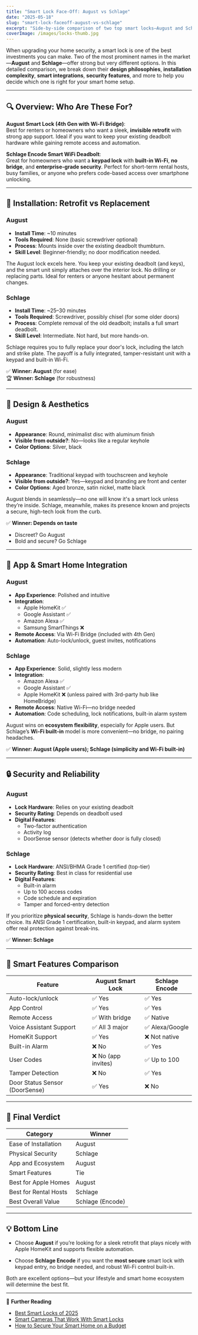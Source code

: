 ```yaml
---
title: "Smart Lock Face-Off: August vs Schlage"
date: "2025-05-18"
slug: "smart-lock-faceoff-august-vs-schlage"
excerpt: "Side-by-side comparison of two top smart locks—August and Schlage. We break down features, installation ease, app integration, and security to help you choose the right one."
coverImage: /images/locks-thumb.jpg
---
```



When upgrading your home security, a smart lock is one of the best investments you can make. Two of the most prominent names in the market—**August** and **Schlage**—offer strong but very different options. In this detailed comparison, we break down their **design philosophies**, **installation complexity**, **smart integrations**, **security features**, and more to help you decide which one is right for your smart home setup.

---

## 🔍 Overview: Who Are These For?

**August Smart Lock (4th Gen with Wi-Fi Bridge)**:  
Best for renters or homeowners who want a sleek, **invisible retrofit** with strong app support. Ideal if you want to keep your existing deadbolt hardware while gaining remote access and automation.

**Schlage Encode Smart WiFi Deadbolt**:  
Great for homeowners who want a **keypad lock** with **built-in Wi-Fi**, **no bridge**, and **enterprise-grade security**. Perfect for short-term rental hosts, busy families, or anyone who prefers code-based access over smartphone unlocking.

---

## 🔧 Installation: Retrofit vs Replacement

### **August**
- **Install Time**: ~10 minutes
- **Tools Required**: None (basic screwdriver optional)
- **Process**: Mounts inside over the existing deadbolt thumbturn.
- **Skill Level**: Beginner-friendly; no door modification needed.

The August lock excels here. You keep your existing deadbolt (and keys), and the smart unit simply attaches over the interior lock. No drilling or replacing parts. Ideal for renters or anyone hesitant about permanent changes.

### **Schlage**
- **Install Time**: ~25–30 minutes
- **Tools Required**: Screwdriver, possibly chisel (for some older doors)
- **Process**: Complete removal of the old deadbolt; installs a full smart deadbolt.
- **Skill Level**: Intermediate. Not hard, but more hands-on.

Schlage requires you to fully replace your door's lock, including the latch and strike plate. The payoff is a fully integrated, tamper-resistant unit with a keypad and built-in Wi-Fi.

✅ **Winner: August** (for ease)  
🏆 **Winner: Schlage** (for robustness)

---

## 🎨 Design & Aesthetics

### **August**
- **Appearance**: Round, minimalist disc with aluminum finish
- **Visible from outside?**: No—looks like a regular keyhole
- **Color Options**: Silver, black

### **Schlage**
- **Appearance**: Traditional keypad with touchscreen and keyhole
- **Visible from outside?**: Yes—keypad and branding are front and center
- **Color Options**: Aged bronze, satin nickel, matte black

August blends in seamlessly—no one will know it's a smart lock unless they’re inside. Schlage, meanwhile, makes its presence known and projects a secure, high-tech look from the curb.

✅ **Winner: Depends on taste**  
- Discreet? Go August  
- Bold and secure? Go Schlage

---

## 📱 App & Smart Home Integration

### **August**
- **App Experience**: Polished and intuitive
- **Integration**:
  - Apple HomeKit ✅
  - Google Assistant ✅
  - Amazon Alexa ✅
  - Samsung SmartThings ❌
- **Remote Access**: Via Wi-Fi Bridge (included with 4th Gen)
- **Automation**: Auto-lock/unlock, guest invites, notifications

### **Schlage**
- **App Experience**: Solid, slightly less modern
- **Integration**:
  - Amazon Alexa ✅
  - Google Assistant ✅
  - Apple HomeKit ❌ (unless paired with 3rd-party hub like HomeBridge)
- **Remote Access**: Native Wi-Fi—no bridge needed
- **Automation**: Code scheduling, lock notifications, built-in alarm system

August wins on **ecosystem flexibility**, especially for Apple users. But Schlage’s **Wi-Fi built-in** model is more convenient—no bridge, no pairing headaches.

✅ **Winner: August (Apple users); Schlage (simplicity and Wi-Fi built-in)**

---

## 🔒 Security and Reliability

### **August**
- **Lock Hardware**: Relies on your existing deadbolt
- **Security Rating**: Depends on deadbolt used
- **Digital Features**:
  - Two-factor authentication
  - Activity log
  - DoorSense sensor (detects whether door is fully closed)

### **Schlage**
- **Lock Hardware**: ANSI/BHMA Grade 1 certified (top-tier)
- **Security Rating**: Best in class for residential use
- **Digital Features**:
  - Built-in alarm
  - Up to 100 access codes
  - Code schedule and expiration
  - Tamper and forced-entry detection

If you prioritize **physical security**, Schlage is hands-down the better choice. Its ANSI Grade 1 certification, built-in keypad, and alarm system offer real protection against break-ins.

✅ **Winner: Schlage**

---

## 🧠 Smart Features Comparison

<div className="overflow-x-auto my-6">
<table className="min-w-full text-sm border border-gray-300">
  <thead className="bg-gray-100 text-xs font-semibold text-gray-700">
    <tr>
      <th className="p-2 text-left">Feature</th>
      <th className="p-2 text-left">August Smart Lock</th>
      <th className="p-2 text-left">Schlage Encode</th>
    </tr>
  </thead>
  <tbody className="divide-y divide-gray-200">
    <tr><td className="p-2">Auto-lock/unlock</td><td className="p-2">✅ Yes</td><td className="p-2">✅ Yes</td></tr>
    <tr><td className="p-2">App Control</td><td className="p-2">✅ Yes</td><td className="p-2">✅ Yes</td></tr>
    <tr><td className="p-2">Remote Access</td><td className="p-2">✅ With bridge</td><td className="p-2">✅ Native</td></tr>
    <tr><td className="p-2">Voice Assistant Support</td><td className="p-2">✅ All 3 major</td><td className="p-2">✅ Alexa/Google</td></tr>
    <tr><td className="p-2">HomeKit Support</td><td className="p-2">✅ Yes</td><td className="p-2">❌ Not native</td></tr>
    <tr><td className="p-2">Built-in Alarm</td><td className="p-2">❌ No</td><td className="p-2">✅ Yes</td></tr>
    <tr><td className="p-2">User Codes</td><td className="p-2">❌ No (app invites)</td><td className="p-2">✅ Up to 100</td></tr>
    <tr><td className="p-2">Tamper Detection</td><td className="p-2">❌ No</td><td className="p-2">✅ Yes</td></tr>
    <tr><td className="p-2">Door Status Sensor (DoorSense)</td><td className="p-2">✅ Yes</td><td className="p-2">❌ No</td></tr>
  </tbody>
</table>
</div>

---

## 🏁 Final Verdict

<div className="overflow-x-auto my-6">
<table className="min-w-full text-sm border border-gray-300">
  <thead className="bg-gray-100 text-xs font-semibold text-gray-700">
    <tr>
      <th className="p-2 text-left">Category</th>
      <th className="p-2 text-left">Winner</th>
    </tr>
  </thead>
  <tbody className="divide-y divide-gray-200">
    <tr><td className="p-2">Ease of Installation</td><td className="p-2">August</td></tr>
    <tr><td className="p-2">Physical Security</td><td className="p-2">Schlage</td></tr>
    <tr><td className="p-2">App and Ecosystem</td><td className="p-2">August</td></tr>
    <tr><td className="p-2">Smart Features</td><td className="p-2">Tie</td></tr>
    <tr><td className="p-2">Best for Apple Homes</td><td className="p-2">August</td></tr>
    <tr><td className="p-2">Best for Rental Hosts</td><td className="p-2">Schlage</td></tr>
    <tr><td className="p-2">Best Overall Value</td><td className="p-2 font-semibold">Schlage (Encode)</td></tr>
  </tbody>
</table>
</div>

---

## 💡 Bottom Line

- Choose **August** if you’re looking for a sleek retrofit that plays nicely with Apple HomeKit and supports flexible automation.

<BuyOnAmazon href="https://geni.us/augusthome" />

- Choose **Schlage Encode** if you want the **most secure** smart lock with keypad entry, no bridge needed, and robust Wi-Fi control built-in.

<BuyOnAmazon href="https://geni.us/OdRY" />

Both are excellent options—but your lifestyle and smart home ecosystem will determine the best fit.

---

🔗 **Further Reading**
- [Best Smart Locks of 2025](/categories/locks)
- [Smart Cameras That Work With Smart Locks](/categories/cameras)
- [How to Secure Your Smart Home on a Budget](/categories/basics)
